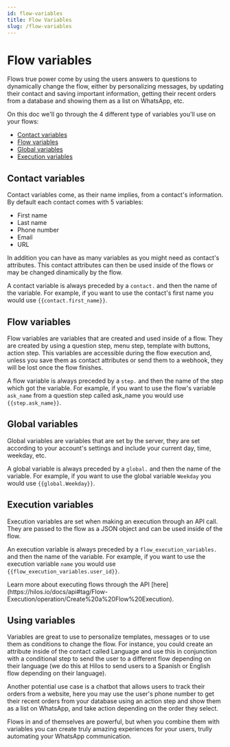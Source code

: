 ```yaml
---
id: flow-variables
title: Flow Variables
slug: /flow-variables
---
```


# Flow variables

Flows true power come by using the users answers to questions to dynamically change the flow, either by personalizing messages, by updating their contact and saving important information, getting their recent orders from a database and showing them as a list on WhatsApp, etc.

On this doc we'll go through the 4 different type of variables you'll use on your flows:

- [Contact variables](#contact-variables)
- [Flow variables](#flow-variables)
- [Global variables](#global-variables)
- [Execution variables](#execution-variables)

## Contact variables

Contact variables come, as their name implies, from a contact's information. By default each contact comes with 5 variables:

- First name
- Last name
- Phone number
- Email
- URL

In addition you can have as many variables as you might need as contact's attributes. This contact attributes can then be used inside of the flows or may be changed dinamically by the flow.

A contact variable is always preceded by a `contact.` and then the name of the variable. For example, if you want to use the contact's first name you would use `{{contact.first_name}}`.

## Flow variables

Flow variables are variables that are created and used inside of a flow. They are created by using a question step, menu step, template with buttons, action step. This variables are accessible during the flow execution and, unless you save them as contact attributes or send them to a webhook, they will be lost once the flow finishes.

A flow variable is always preceded by a `step.` and then the name of the step which got the variable. For example, if you want to use the flow's variable `ask_name` from a question step called ask_name you would use `{{step.ask_name}}`.

## Global variables

Global variables are variables that are set by the server, they are set according to your account's settings and include your current day, time, weekday, etc.

A global variable is always preceded by a `global.` and then the name of the variable. For example, if you want to use the global variable `Weekday` you would use `{{global.Weekday}}`.

## Execution variables

Execution variables are set when making an execution through an API call. They are passed to the flow as a JSON object and can be used inside of the flow.

An execution variable is always preceded by a `flow_execution_variables.` and then the name of the variable. For example, if you want to use the execution variable `name` you would use `{{flow_execution_variables.user_id}}`.

<Note>
Learn more about executing flows through the API [here](https://hilos.io/docs/api#tag/Flow-Execution/operation/Create%20a%20Flow%20Execution).
</Note>

## Using variables

Variables are great to use to personalize templates, messages or to use them as conditions to change the flow. For instance, you could create an attribute inside of the contact called Language and use this in conjunction with a conditional step to send the user to a different flow depending on their language (we do this at Hilos to send users to a Spanish or English flow depending on their language).

Another potential use case is a chatbot that allows users to track their orders from a website, here you may use the user's phone number to get their recent orders from your database using an action step and show them as a list on WhatsApp, and take action depending on the order they select.

Flows in and of themselves are powerful, but when you combine them with variables you can create truly amazing experiences for your users, trully automating your WhatsApp communication.
